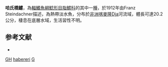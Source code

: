 {{Speciesbox 
| taxon = Gephyroglanis habereri
| status = DD
| status_system= IUCN3.1 
| authority = [[Steindachner|Steindachner]], 1912
}}

'''哈氏橋鱨'''，為[[輻鰭魚綱|輻鰭魚綱]][[鯰形目|鯰形目]][[脂鱨科|脂鱨科]]的其中一[[種|種]]，於1912年由Franz Steindachner描述，為熱帶淡水魚，分布於[[非洲|非洲]][[喀麥隆|喀麥隆]]Dja河流域，體長可達20.2公分，棲息在底層水域，生活習性不明。

==参考文献==
*{{FishBase_species|genus=Gephyroglanis|species=habereri|year=2015|month=6}}

{{Taxonbar}}

[[Category:IUCN红色名录数据缺乏物种|GH]]
[[Category:橋鱨屬|habereri]]
[[Category:1912年描述的魚類|G]]
